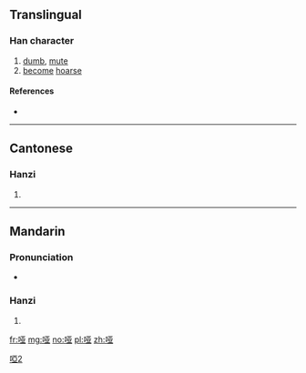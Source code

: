 {{also|啞}}
==Translingual==

[[Category:CJKV characters simplified differently in Japan and China|啞2]]

===Han character===
{{Han char|rn=30|rad=口|as=06|sn=9|four=|canj=口一廿金 (RMTC)|ids=⿰口亚}}

# [[dumb]], [[mute]]
# [[become]] [[hoarse]]

====References====
* {{Han ref|kx=0189.271|hdz=10613.010|uh=54D1|ud=21713}}

----

==Cantonese==

===Hanzi===
{{yue-hanzi|jyut=|y=a1, a2|tra=啞}}

# {{defn|lang=yue|sort=口06}}

----

==Mandarin==

===Pronunciation===
* {{audio|Zh-ya.ogg|Audio|lang=cmn}}

===Hanzi===
{{cmn-hanzi|tra=啞|pin=[[yǎ]] ([[ya3]])|wg=ya<sup>3</sup>}}

# {{defn|lang=cmn|sort=口06}}

[[fr:哑]]
[[mg:哑]]
[[no:哑]]
[[pl:哑]]
[[zh:哑]]